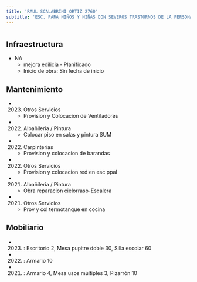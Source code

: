 ```yaml
---
title: 'RAUL SCALABRINI ORTIZ 2760'
subtitle: 'ESC. PARA NIÑOS Y NIÑAS CON SEVEROS TRASTORNOS DE LA PERSONALIDAD N° 17 ARMINDA ABERASTURY'
---
```


#
## Infraestructura

* NA 
    + mejora edilicia - Planificado 
    + Inicio de obra: Sin fecha de inicio 






## Mantenimiento

*  (2023) Otros Servicios 
    + Provision y Colocacion de Ventiladores

*  (2022) Albañileria / Pintura 
    + Colocar piso en salas y pintura SUM

*  (2022) Carpinterías 
    + Provision y colocacion de barandas

*  (2022) Otros Servicios 
    + Provision y colocacion red en esc ppal

*  (2021) Albañileria / Pintura 
    + Obra reparacion cielorraso-Escalera

*  (2021) Otros Servicios 
    + Prov y col termotanque en cocina





## Mobiliario

*  (2023) : Escritorio 2, Mesa pupitre doble 30, Silla escolar 60 

*  (2022) : Armario 10 

*  (2021) : Armario 4, Mesa usos múltiples 3, Pizarrón 10 



